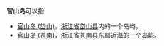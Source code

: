 '''官山岛'''可以指
* [[官山岛_(岱山)|官山岛 (岱山)]]，[[浙江省|浙江省]][[岱山县|岱山县]]内的一个岛屿。
* [[官山岛_(苍南)|官山岛 (苍南)]]，浙江省[[苍南县|苍南县]]东部近海的一个岛屿。
{{disambig|Cat=三字中国地名消歧义}}